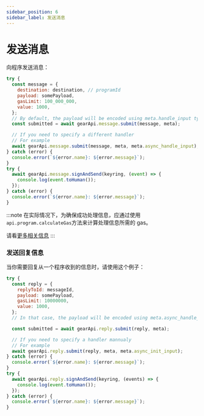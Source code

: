 ```yaml
---
sidebar_position: 6
sidebar_label: 发送消息
---
```


# 发送消息

向程序发送消息：

```javascript
try {
  const message = {
    destination: destination, // programId
    payload: somePayload,
    gasLimit: 100_000_000,
    value: 1000,
  };
  // By default, the payload will be encoded using meta.handle_input type
  const submitted = await gearApi.message.submit(message, meta);

  // If you need to specify a different handler
  // For example
  await gearApi.message.submit(message, meta, meta.async_handle_input);
} catch (error) {
  console.error(`${error.name}: ${error.message}`);
}
try {
  await gearApi.message.signAndSend(keyring, (event) => {
    console.log(event.toHuman());
  });
} catch (error) {
  console.error(`${error.name}: ${error.message}`);
}
```

:::note
在实际情况下，为确保成功处理信息，应通过使用`api.program.calculateGas`方法来计算处理信息所需的 gas。

请看[更多相关信息](/api/calculate-gas)
:::

### 发送回复信息

当你需要回复从一个程序收到的信息时，请使用这个例子：

```javascript
try {
  const reply = {
    replyToId: messageId,
    payload: somePayload,
    gasLimit: 10000000,
    value: 1000,
  };
  // In that case, the payload will be encoded using meta.async_handle_input type if it exists, if not it will be used meta.async_init_input

  const submitted = await gearApi.reply.submit(reply, meta);

  // If you need to specify a handler mannualy
  // For example
  await gearApi.reply.submit(reply, meta, meta.async_init_input);
} catch (error) {
  console.error(`${error.name}: ${error.message}`);
}
try {
  await gearApi.reply.signAndSend(keyring, (events) => {
    console.log(event.toHuman());
  });
} catch (error) {
  console.error(`${error.name}: ${error.message}`);
}
```
